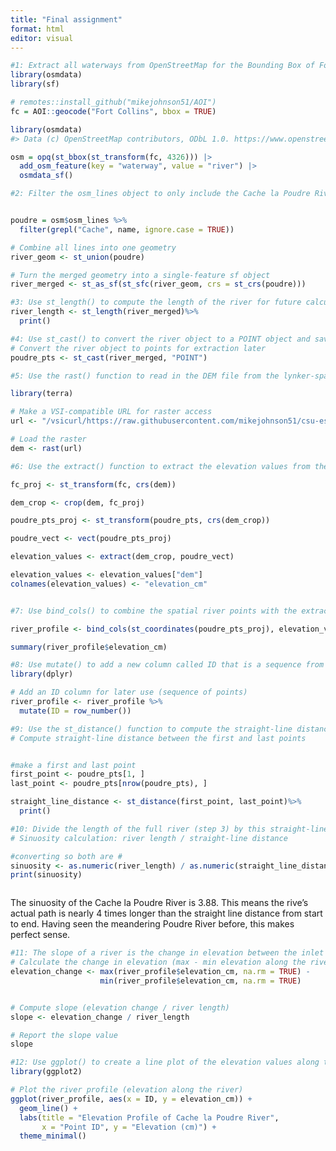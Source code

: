```yaml
---
title: "Final assignment"
format: html
editor: visual
---
```


```r
#1: Extract all waterways from OpenStreetMap for the Bounding Box of Fort Collins, CO
library(osmdata)
library(sf)

# remotes::install_github("mikejohnson51/AOI")
fc = AOI::geocode("Fort Collins", bbox = TRUE)

library(osmdata)
#> Data (c) OpenStreetMap contributors, ODbL 1.0. https://www.openstreetmap.org/copyright

osm = opq(st_bbox(st_transform(fc, 4326))) |>
  add_osm_feature(key = "waterway", value = "river") |>
  osmdata_sf()

```



```r
#2: Filter the osm_lines object to only include the Cache la Poudre River and merge the lines into a single line object with st_union(). Convert the object to a sf object with st_as_sf() when done.


poudre = osm$osm_lines %>%
  filter(grepl("Cache", name, ignore.case = TRUE))

# Combine all lines into one geometry
river_geom <- st_union(poudre)

# Turn the merged geometry into a single-feature sf object
river_merged <- st_as_sf(st_sfc(river_geom, crs = st_crs(poudre)))

```


```r
#3: Use st_length() to compute the length of the river for future calculations
river_length <- st_length(river_merged)%>%
  print()
```

```r
#4: Use st_cast() to convert the river object to a POINT object and save it as poudre_pts for later extraction tasks
# Convert the river object to points for extraction later
poudre_pts <- st_cast(river_merged, "POINT")

```

```r
#5: Use the rast() function to read in the DEM file from the lynker-spatial S3 bucket shared in the last assignment. Be sure to use the vsis3 prefix!

library(terra)

# Make a VSI-compatible URL for raster access
url <- "/vsicurl/https://raw.githubusercontent.com/mikejohnson51/csu-ess-330/refs/heads/main/resources/foco-elev-cm.tif"

# Load the raster
dem <- rast(url)


```

```r
#6: Use the extract() function to extract the elevation values from the DEM at the points along the river

fc_proj <- st_transform(fc, crs(dem))

dem_crop <- crop(dem, fc_proj)

poudre_pts_proj <- st_transform(poudre_pts, crs(dem_crop))

poudre_vect <- vect(poudre_pts_proj)

elevation_values <- extract(dem_crop, poudre_vect)

elevation_values <- elevation_values["dem"]
colnames(elevation_values) <- "elevation_cm"



```

```r
#7: Use bind_cols() to combine the spatial river points with the extracted elevation values

river_profile <- bind_cols(st_coordinates(poudre_pts_proj), elevation_values)

summary(river_profile$elevation_cm)

```

```r
#8: Use mutate() to add a new column called ID that is a sequence from 1 to the number of points in the river (n())
library(dplyr)

# Add an ID column for later use (sequence of points)
river_profile <- river_profile %>%
  mutate(ID = row_number())


```

```r
#9: Use the st_distance() function to compute the straight-line distance between the first and last points in the river
# Compute straight-line distance between the first and last points


#make a first and last point
first_point <- poudre_pts[1, ]
last_point <- poudre_pts[nrow(poudre_pts), ]

straight_line_distance <- st_distance(first_point, last_point)%>%
  print()


```

```r
#10: Divide the length of the full river (step 3) by this straight-line distance to get the sinuosity. Report the value and what it means. Does this value make sense with respect to the complete Poudre River?
# Sinuosity calculation: river length / straight-line distance

#converting so both are #
sinuosity <- as.numeric(river_length) / as.numeric(straight_line_distance)
print(sinuosity)



```
The sinuosity of the Cache la Poudre River is 3.88.  This means the rive's actual path is nearly 4 times longer than the straight line distance from start to end. Having seen the meandering Poudre River before, this makes perfect sense.

```r
#11: The slope of a river is the change in elevation between the inlet and outlet divided by the length of the river. Compute this value and report it. Remember the units of the elevation (cm) and of your length!
# Calculate the change in elevation (max - min elevation along the river)
elevation_change <- max(river_profile$elevation_cm, na.rm = TRUE) - 
                    min(river_profile$elevation_cm, na.rm = TRUE)


# Compute slope (elevation change / river length)
slope <- elevation_change / river_length

# Report the slope value
slope

```

```r
#12: Use ggplot() to create a line plot of the elevation values along the river. Be sure to use the ID column as the x-axis and the dem column as the y-axis. Add nice labels and themes to your chart
library(ggplot2)

# Plot the river profile (elevation along the river)
ggplot(river_profile, aes(x = ID, y = elevation_cm)) +
  geom_line() +
  labs(title = "Elevation Profile of Cache la Poudre River",
       x = "Point ID", y = "Elevation (cm)") +
  theme_minimal()

```


